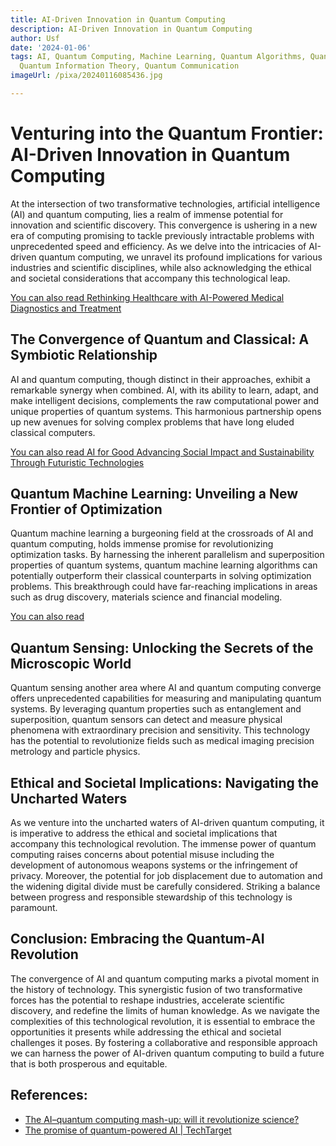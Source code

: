 ```yaml
---
title: AI-Driven Innovation in Quantum Computing
description: AI-Driven Innovation in Quantum Computing
author: Usf
date: '2024-01-06'
tags: AI, Quantum Computing, Machine Learning, Quantum Algorithms, Quantum Entanglement,
  Quantum Information Theory, Quantum Communication
imageUrl: /pixa/20240116085436.jpg

---
```

# **Venturing into the Quantum Frontier: AI-Driven Innovation in Quantum Computing**

At the  intersection of two transformative technologies, artificial intelligence (AI) and quantum  computing, lies a realm of immense potential for innovation  and scientific discovery. This convergence is ushering in a new era of computing promising to tackle previously intractable  problems with unprecedented speed and efficiency.  As we delve into the intricacies of AI-driven quantum computing, we unravel its profound implications for various industries and scientific disciplines, while also acknowledging  the ethical and societal considerations that accompany  this technological leap.

[You  can also read Rethinking Healthcare with  AI-Powered Medical Diagnostics and Treatment](Rethinking%20Healthcare%20with%20AI-Powered%20Medical%20Diagnostics%20and%20Treatment)


## **The Convergence of  Quantum and Classical: A Symbiotic Relationship**

AI and quantum computing, though distinct in their approaches, exhibit a remarkable synergy when  combined. AI, with  its ability  to learn, adapt, and make intelligent  decisions, complements the raw  computational power and unique properties of quantum systems. This harmonious partnership opens up new avenues for solving complex problems that have long eluded classical computers.

[You can also read AI for  Good Advancing Social Impact and Sustainability Through Futuristic Technologies](AI%20for%20Good%20Advancing%20Social%20Impact%20and%20Sustainability%20Through%20Futuristic%20Technologies)


## **Quantum Machine Learning: Unveiling a New Frontier of Optimization**

Quantum machine learning a burgeoning field at the crossroads of AI and quantum computing, holds immense  promise for revolutionizing optimization tasks.  By harnessing the inherent parallelism and superposition properties of quantum systems, quantum machine learning algorithms  can potentially outperform their classical counterparts in solving optimization problems. This breakthrough could  have far-reaching implications in areas such  as drug discovery, materials science and  financial modeling.

[You  can also read ]()


##  **Quantum Sensing: Unlocking the Secrets of the Microscopic World**

Quantum sensing another area where AI  and quantum computing converge offers  unprecedented capabilities  for measuring and manipulating quantum systems. By leveraging quantum properties such as entanglement and superposition, quantum sensors can detect and measure physical phenomena with extraordinary precision and sensitivity. This technology has the potential to revolutionize fields such as medical imaging precision metrology and particle physics.

## **Ethical and Societal Implications: Navigating the Uncharted Waters**

As we venture into the uncharted waters of AI-driven quantum computing, it is imperative to address the ethical and societal  implications that accompany this technological revolution. The immense power of  quantum computing raises concerns about potential misuse including the development of autonomous weapons systems or the infringement of privacy. Moreover, the potential for job displacement due to automation and the widening digital  divide  must be carefully considered.  Striking a balance between progress and  responsible  stewardship of this technology is paramount.

## **Conclusion: Embracing the Quantum-AI Revolution**

The  convergence of AI and quantum computing marks a pivotal moment in the history of technology. This synergistic fusion of two transformative forces has the potential to reshape industries, accelerate  scientific discovery, and redefine the limits of human knowledge. As we navigate  the complexities of this technological revolution, it is essential to embrace the  opportunities it presents while addressing  the ethical  and societal  challenges it poses. By  fostering a collaborative and responsible approach we  can harness the power of AI-driven quantum  computing to  build  a  future that  is  both prosperous and equitable.

## References:
- [The AI–quantum computing mash-up: will it revolutionize science?](https://www.nature.com/articles/d41586-023-04007-0)
- [The promise of quantum-powered AI | TechTarget](https://www.techtarget.com/searchcio/feature/The-promise-of-quantum-powered-AI)
